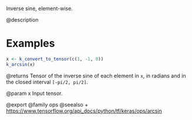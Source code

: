 Inverse sine, element-wise.

@description

# Examples
```r
x <- k_convert_to_tensor(c(1, -1, 0))
k_arcsin(x)
```

@returns
Tensor of the inverse sine of each element in `x`, in radians and in
the closed interval `[-pi/2, pi/2]`.

@param x Input tensor.

@export
@family ops
@seealso
+ <https://www.tensorflow.org/api_docs/python/tf/keras/ops/arcsin>
